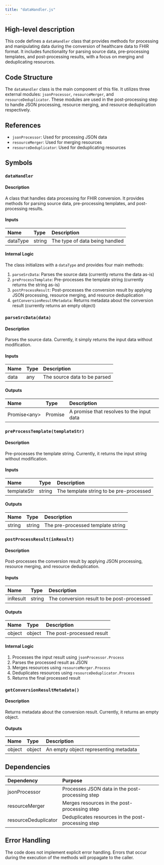 ```yaml
---
title: "dataHandler.js"
---
```


## High-level description
This code defines a `dataHandler` class that provides methods for processing and manipulating data during the conversion of healthcare data to FHIR format. It includes functionality for parsing source data, pre-processing templates, and post-processing results, with a focus on merging and deduplicating resources.

## Code Structure
The `dataHandler` class is the main component of this file. It utilizes three external modules: `jsonProcessor`, `resourceMerger`, and `resourceDeduplicator`. These modules are used in the post-processing step to handle JSON processing, resource merging, and resource deduplication respectively.

## References
- `jsonProcessor`: Used for processing JSON data
- `resourceMerger`: Used for merging resources
- `resourceDeduplicator`: Used for deduplicating resources

## Symbols

### `dataHandler`
#### Description
A class that handles data processing for FHIR conversion. It provides methods for parsing source data, pre-processing templates, and post-processing results.

#### Inputs
| Name | Type | Description |
|:-----|:-----|:------------|
| dataType | string | The type of data being handled |

#### Internal Logic
The class initializes with a `dataType` and provides four main methods:
1. `parseSrcData`: Parses the source data (currently returns the data as-is)
2. `preProcessTemplate`: Pre-processes the template string (currently returns the string as-is)
3. `postProcessResult`: Post-processes the conversion result by applying JSON processing, resource merging, and resource deduplication
4. `getConversionResultMetadata`: Returns metadata about the conversion result (currently returns an empty object)

### `parseSrcData(data)`
#### Description
Parses the source data. Currently, it simply returns the input data without modification.

#### Inputs
| Name | Type | Description |
|:-----|:-----|:------------|
| data | any | The source data to be parsed |

#### Outputs
| Name | Type | Description |
|:-----|:-----|:------------|
| Promise&lt;any&gt; | Promise | A promise that resolves to the input data |

### `preProcessTemplate(templateStr)`
#### Description
Pre-processes the template string. Currently, it returns the input string without modification.

#### Inputs
| Name | Type | Description |
|:-----|:-----|:------------|
| templateStr | string | The template string to be pre-processed |

#### Outputs
| Name | Type | Description |
|:-----|:-----|:------------|
| string | string | The pre-processed template string |

### `postProcessResult(inResult)`
#### Description
Post-processes the conversion result by applying JSON processing, resource merging, and resource deduplication.

#### Inputs
| Name | Type | Description |
|:-----|:-----|:------------|
| inResult | string | The conversion result to be post-processed |

#### Outputs
| Name | Type | Description |
|:-----|:-----|:------------|
| object | object | The post-processed result |

#### Internal Logic
1. Processes the input result using `jsonProcessor.Process`
2. Parses the processed result as JSON
3. Merges resources using `resourceMerger.Process`
4. Deduplicates resources using `resourceDeduplicator.Process`
5. Returns the final processed result

### `getConversionResultMetadata()`
#### Description
Returns metadata about the conversion result. Currently, it returns an empty object.

#### Outputs
| Name | Type | Description |
|:-----|:-----|:------------|
| object | object | An empty object representing metadata |

## Dependencies
| Dependency | Purpose |
|:-----------|:--------|
| jsonProcessor | Processes JSON data in the post-processing step |
| resourceMerger | Merges resources in the post-processing step |
| resourceDeduplicator | Deduplicates resources in the post-processing step |

## Error Handling
The code does not implement explicit error handling. Errors that occur during the execution of the methods will propagate to the caller.